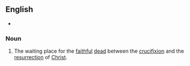 ==English==

{{wikipedia}}
* {{seeCites}}
===Noun===
{{en-noun|sg=[[Abraham]]'s [[bosom]]|[[singulare tantum|singular only]]}}

# {{Christianity}} The waiting place for the [[faithful]] [[dead]] between the [[crucifixion]] and the [[resurrection]] of [[Christ]].